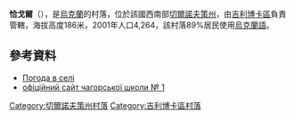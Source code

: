 {{coord|48|14|28|N|25|59|13|E|scale:100000|display=title}}

'''恰戈爾'''（{{lang-uk|Чагор}}），是[[烏克蘭|烏克蘭]]的村落，位於該國西南部[[切爾諾夫策州|切爾諾夫策州]]，由[[吉利博卡區|吉利博卡區]]負責管轄，海拔高度186米，2001年人口4,264，該村落89%居民使用[[烏克蘭語|烏克蘭語]]。

==參考資料==
* [http://weather.in.ua/ua/chernovickaja/27764 Погода в селі ] {{Wayback|url=http://weather.in.ua/ua/chernovickaja/27764 |date=20200927192037 }}
* [http://www.chagorschool.ho.ua офіційний сайт чагорської школи № 1] {{Wayback|url=http://www.chagorschool.ho.ua/ |date=20200111152725 }}

{{DEFAULTSORT:Чагор}}
[[Category:切爾諾夫策州村落|Category:切爾諾夫策州村落]]
[[Category:吉利博卡區村落|Category:吉利博卡區村落]]


{{Chernivtsi-geo-stub}}